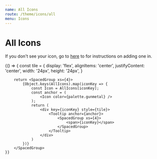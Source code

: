 ```yaml
---
name: All Icons
route: /theme/icons/all
menu: Icons
---
```



# All Icons

If you don't see your icon, go to [here](/theme/icons) to for instructions on adding one in.

<Playground>
	{() => {
		const tile = {
			display: 'flex',
			alignItems: 'center',
			justifyContent: 'center',
			width: '24px',
			height: '24px',
		}

    	return <SpacedGroup xs={4}>
    		{Object.keys(AllIcons).map(iconKey => {
    			const Icon = AllIcons[iconKey];
    			const anchor = (
    				<Icon color={palette.gunmetal} />
    			);
    			return (
    				<div key={iconKey} style={tile}>
    					<Tooltip anchor={anchor}>
    						<SpacedGroup xs={4}>
    							<span>{iconKey}</span>
    						</SpacedGroup>
    					</Tooltip>
    				</div>
    			)
    		})}
    	</SpacedGroup>
    }}

</Playground>
